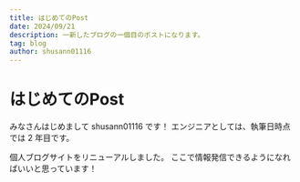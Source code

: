 ```yaml
---
title: はじめてのPost
date: 2024/09/21
description: 一新したブログの一個目のポストになります。
tag: blog
author: shusann01116
---
```


# はじめてのPost

みなさんはじめまして shusann01116 です！
エンジニアとしては、執筆日時点では 2 年目です。

個人ブログサイトをリニューアルしました。
ここで情報発信できるようになればいいと思っています！
